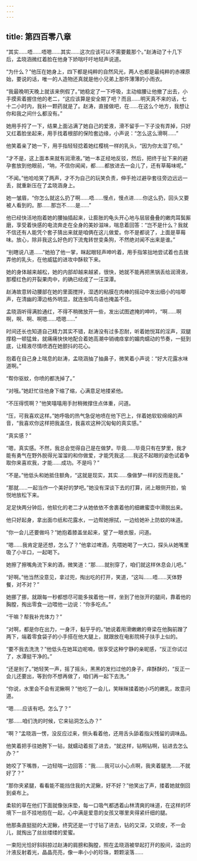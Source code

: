 ```yaml
---
---
---
```

title: 第四百零八章
---




“其实……唔……唔嗯……其实……这次应该可以不需要戴那个。”赵涛动了十几下后，孟晓涵微红着脸在他身下娇喘吁吁地轻声说道。

“为什么？”他压在她身上，四下都是纯粹的自然风光，两人也都是最纯粹的赤裸原始，要说的话，唯一的人造物还真就是他小兄弟上那件薄薄的小雨衣。

“我最晚明天晚上就该来例假了。”她稳定了一下呼吸，主动缩腰让他撤了出去，小手摸索着握住他的老二，“这应该算是安全期了吧？而且……明天真不来的话，七十二小时内，我补一颗药就是了。赵涛，直接做吧，在……在这么个地方，我想让你和我之间什么都没有。”

她用手捋了一下，结果上面沾满了她自己的爱液，滑不留手一下子没有弄掉，只好又红着脸坐起来，用手找着根部的保险套边缘，小声说：“怎么这么滑啊……”

他笑着亲了她一下，用手指轻轻捻着她红樱桃一样的乳头，“因为你太湿了呗。”

“才不是，这上面本来就有润滑液。”她一本正经地反驳，然后，把终于扯下来的避孕套放到他眼前，“呐，不信你闻闻，都……都放进去一会儿了，还有草莓味呢。”

“不闻。”他哈哈笑了两声，才不为自己的玩笑负责，伸手抢过避孕套往旁边远远一丢，就重新压在了孟晓涵身上。

她一皱眉，“你怎么就这么扔了啊……唔……慢点，慢点进……你这么扔，回头又要被人看到的。那……那岂不……是……”

他已经快活地抱着她的腰抽插起来，让膨胀的龟头开心地与层层叠叠的嫩肉耳鬓厮磨，享受着快感的电流奔走在全身的美妙滋味，喘息着回答：“岂不是什么？我就不信还有人能凭个套子猜出来就是咱俩在这儿做爱。你不是都说了，上面是草莓味。放心，除非我这么好色的下流鬼转世变条狗，不然绝对闻不出来是谁。”

“别瞎说八道……”她拍了他一掌，眯起眼轻声呻吟着，用手指笨拙地尝试着也去拨弄他的乳头，在他威猛的进攻中酥软下来。

她的身体越来越松，她的内部却越来越紧，很快，她就不能再把黑锅丢给润滑液，那樱红色的开裂果肉中，的确已经成了一汪深潭。

赵涛故意转动腰部在她的里面搅拌，湿透的粘膜在肉棒的摇动中发出细小的咕唧声，在清幽的潭边格外明显，就连虫鸣鸟语也掩盖不住。

孟晓涵听得满脸通红，不得不稍微放开一些，发出试图遮掩的呻吟，“啊……啊啊，啊、啊、啊嗯……唔嗯……”

时间还长也知道自己精力其实不错，赵涛没有过多忍耐，听着她悦耳的淫声，双腿撑稳一顿猛耸，就痛痛快快地配合着她高潮中销魂痉挛的媚肉蠕动的节奏，一挺到底，让精液尽情喷洒在她颤抖的花心。

抱着在自己身上喘息的赵涛，孟晓涵抽了抽鼻子，微笑着小声说：“好大花露水味道啊。”

“帮你驱蚊，你喷的都洗掉了。”

“对哦。”她赶忙往他身下缩了缩，心满意足地搂紧他。

“不压得慌啊？”他笑嘻嘻用手肘稍微撑住点体重，问道。

“压，可我喜欢这样。”她呼吸的热气急促地喷在他下巴上，伴着她软软绵绵的声音，“我喜欢你这样把我盖住，我喜欢这种沉甸甸的真实感。”

“真实感？”

“嗯，真实感。不然，我总会觉得自己是在做梦。毕竟……毕竟只有在梦里，我才能有勇气在野外脱得光溜溜的和你做爱，才能凭我这……我这不起眼的姿色试着争取你来喜欢我，才能……成功。不是吗？”

“不是。”他低头和她抵住额角，“这就是现实，其实……像做梦一样的反而是我。”

“那就……一起当作一个美好的梦吧。”她没有深谈下去的打算，闭上眼侧开脸，愉悦地放松下来。

足足快两分钟后，他软化的老二才从她依依不舍裹着他的细嫩蜜壶中滑脱出来。

他只好起身，拿出面巾纸和花露水，一边帮她擦拭，一边给她补上防蚊的味道。

“你一会儿还要做吗？”她抱着膝盖坐起来，望了一眼衣服，问道。

“嗯……我肯定是还想，怎么了？”他拿过啤酒，先喂她喝了一大口，探头从她嘴里吸了小半口，一起喝下。

她擦了擦嘴角流下来的酒，微笑道：“那……就别穿了，咱们就这样休息会儿吧。”

“好啊。”他当然没意见，拿过兜，掏出吃的打开，笑道，“这叫……唔……天体野餐，对不对？”

她挪了挪，就跟每一秒都想尽可能多挨着他一样，坐到了他张开的腿间，靠着他的胸膛，掏出零食一边喂他一边说：“你多吃点。”

“干嘛？帮我补充体力？”

“对啊，都是你在出力，一身汗，黏乎乎的。”她说着用滑嫩嫩的脊梁在他胸前蹭了两下，端着零食袋子的小手搭在他大腿上，就跟放在电影院椅子扶手上似的。

“要不我去洗洗？”他低头在她耳边呢喃，很享受这种宁静的亲昵感，“反正你试过了，水潭挺干净的。”

“还是别了。”她轻笑一声，摇了摇头，黑黑的发扫过他的身子，痒酥酥的，“反正一会儿还要出，等到你不想再做了，咱们再一起下去洗。”

“你说，水里会不会有泥鳅啊？”他吃了一会儿，笑眯眯揉着她小巧的嫩乳，故意问道。

“嗯……应该有吧。怎么了？”

“那……咱们洗的时候，它来钻洞怎么办？”

“啊？”孟晓涵一愣，没反应过来，侧头看着他，还用舌头舔着指尖残留的调味品。

他笑着把手往她胯下一钻，就蠕动着抠了进去，“就这样，钻啊钻啊，钻进去怎么办？”

她咬了下嘴唇，一边轻喘一边回答：“我……我可以小心点啊，我夹着腿洗……不就好了？”

“那你夹紧腿，看看能不能挡住我的大泥鳅，好不好？”他笑出了声，搂着她就倒回到桌布上。

柔软的草在他们下面就像张床垫，每一口吸气都透着山林清爽的味道，在这样的环境下一丝不挂地抱在一起，心中满是爱意的女孩又哪里夹得紧纤细的腿。

他那条直挺挺的大泥鳅，终究还是一寸寸钻了进去，钻的又深，又顽皮，不一会儿，就掏出了丝丝缕缕的爱蜜。

一束阳光恰好斜斜掠过赵涛的肩膀和胸膛，照在孟晓涵被举起打开的股间，溢出的汁液反射着光，晶晶亮亮，像一串小小的珍珠，颗颗滚落……